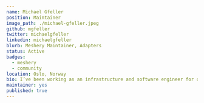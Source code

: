 ---
name: Michael Gfeller
position: Maintainer
image_path: ./michael-gfeller.jpeg
github: mgfeller
twitter: michaelgfeller
linkedin: michaelgfeller
blurb: Meshery Maintainer, Adapters
status: Active
badges:
  - meshery
  - community
location: Oslo, Norway
bio: I’ve been working as an infrastructure and software engineer for over 20 years, both as technical architect and developer. It started with IT infrastructure and continued with Java-based enterprise applications. In recent years, my focus shifted to cloud architecture, DevOps and modern software development. In modern distributed architectures, I find services meshes especially fascinating. There, simplicity handles complexity. I started to program around 1980 and have used many programming languages since then. My favorite languages are Clojure and PostScript.
maintainer: yes
published: true
---
